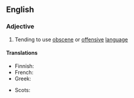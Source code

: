 {{also|foulmouthed}}

==English==

===Adjective===
{{en-adj|head=[[foul]]-[[mouth]]ed}}

# Tending to use [[obscene]] or [[offensive]] [[language]]

====Translations====
{{trans-top|of a user of bad language}}
* Finnish: {{t+|fi|rääväsuinen}}
* French: {{t+|fr|mal embouché}}
* Greek: {{t+|el|αθυρόστομος}}
{{trans-mid}}
* Scots: {{t|sco|roch}}
{{trans-bottom}}